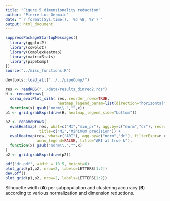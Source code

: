 ```yaml
---
title: "Figure 5 dimensionality reduction"
author: "Pierre-Luc Germain"
date: "`r format(Sys.time(), '%d %B, %Y')`"
output: html_document
---
```


```r
suppressPackageStartupMessages({
  library(ggplot2)
  library(cowplot)
  library(ComplexHeatmap)
  library(matrixStats)
  library(pipeComp)
})
source("../misc_functions.R")
```

```r
devtools::load_all("../../pipeComp/")
```

```r
res <- readRDS("../data/results_dimred2.rds")
H <- renameHrows(
  scrna_evalPlot_silh( res, reorder_rows=TRUE, 
                       heatmap_legend_param=list(direction="horizontal")),
  function(x) gsub("norm\\.","",x))
p1 <- grid.grabExpr(draw(H, heatmap_legend_side="bottom"))

p2 <- renameHrows(
  evalHeatmap( res, what=c("MI","min_pr"), agg.by=c("norm","dr"), reorder_rows=TRUE, anno_legend=FALSE,
               title=c("MI","Minimum precision")) + 
  evalHeatmap(res, what=c("ARI"), agg.by=c("norm","dr"), filterExpr=n_clus==true.nbClusts, 
              anno_legend=FALSE, title="ARI at true k"),
  function(x) gsub("norm\\.","",x)
)
p2 <- grid.grabExpr(draw(p2))

pdf("dr.pdf", width = 10.5, height=6)
plot_grid(p1,p2, nrow=2, labels=LETTERS[1:2])
dev.off()
plot_grid(p1,p2, nrow=2, labels=LETTERS[1:2])
```

Silhouette width (**A**) per subpopulation and clustering accuracy (**B**) according to various normalization and dimension reductions.

